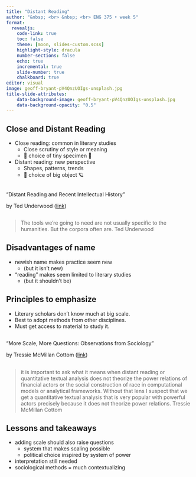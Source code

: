```yaml
---
title: "Distant Reading"
author: "&nbsp; <br> &nbsp; <br> ENG 375 • week 5"
format:
  revealjs:
    code-link: true
    toc: false
    theme: [moon, slides-custom.scss]
    highlight-style: dracula
    number-sections: false
    echo: true
    incremental: true
    slide-number: true
    chalkboard: true
editor: visual
image: geoff-bryant-pV4QnzUOIgs-unsplash.jpg
title-slide-attributes:
    data-background-image: geoff-bryant-pV4QnzUOIgs-unsplash.jpg
    data-background-opacity: "0.5"
---
```


## Close and Distant Reading

-   Close reading: common in literary studies
    -   Close scrutiny of style or meaning
    -   🔬 choice of tiny specimen 🦠
-   Distant reading: new perspective
    -   Shapes, patterns, trends
    -   🔭 choice of big object 🪐

##  {.center .text-title}

"Distant Reading and Recent Intellectual History"

by Ted Underwood ([link](https://dhdebates.gc.cuny.edu/read/untitled/section/3b96956c-aab2-4037-9894-dc4ff9aa1ec5##ch44))

##  {.center}

> The tools we're going to need are not usually specific to the humanities. But the corpora often are. [Ted Underwood]{.cite}

## Disadvantages of name

-   newish name makes practice seem new
    -   (but it isn't new)
-   "reading" makes seem limited to literary studies
    -   (but it shouldn't be)

## Principles to emphasize

-   Literary scholars don't know much at big scale.
-   Best to adopt methods from other disciplines.
-   Must get access to material to study it.

##  {.center .text-title}

"More Scale, More Questions: Observations from Sociology"

by Tressie McMillan Cottom ([link](https://dhdebates.gc.cuny.edu/read/untitled/section/55e48b34-543a-41f7-97c9-8c8643bf8844##ch47))

##  {.center}

> it is important to ask what it means when distant reading or quantitative textual analysis does not theorize the power relations of financial actors or the social construction of race in computational models or analytical frameworks. Without that lens I suspect that we get a quantitative textual analysis that is very popular with powerful actors precisely because it does not theorize power relations. [Tressie McMillan Cottom]{.cite}

## Lessons and takeaways

-   adding scale should also raise questions
    -   system that makes scaling possible
    -   political choice inspired by system of power
-   interpretation still needed
-   sociological methods = much contextualizing
